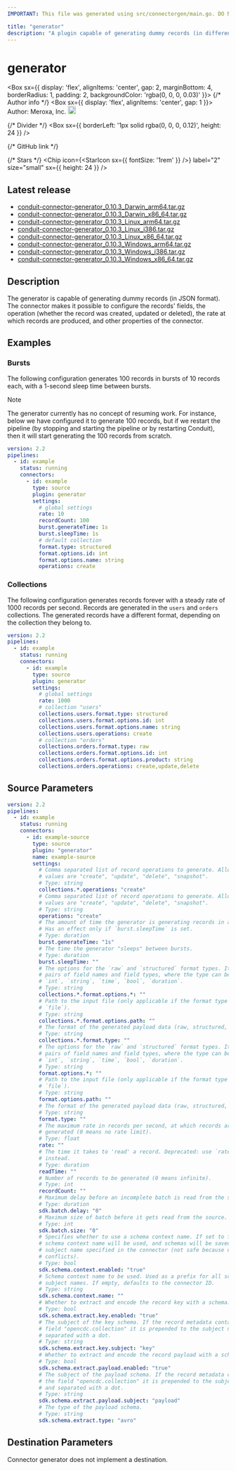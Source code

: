 ```yaml
---
IMPORTANT: This file was generated using src/connectorgen/main.go. DO NOT EDIT.

title: "generator"
description: "A plugin capable of generating dummy records (in different formats)."
---
```



# generator

<Box sx={{
  display: 'flex',
  alignItems: 'center',
  gap: 2,
  marginBottom: 4,
  borderRadius: 1,
  padding: 2,
  backgroundColor: 'rgba(0, 0, 0, 0.03)'
}}>
  {/* Author info */}
  <Box sx={{ display: 'flex', alignItems: 'center', gap: 1 }}>
    <span>Author: Meroxa, Inc.</span>
    <Tooltip title="Created by the Conduit team">
      <img src='/img/conduit/conduit-ring.png' width='18' alt="Conduit team logo" />
    </Tooltip>
  </Box>

  {/* Divider */}
  <Box sx={{ borderLeft: '1px solid rgba(0, 0, 0, 0.12)', height: 24 }} />

  {/* GitHub link */}
  <Link
    href="https://github.com/ConduitIO/conduit-connector-generator"
    target="_blank"
    sx={{
      display: 'flex',
      alignItems: 'center',
      gap: 0.5,
      color: 'inherit',
      textDecoration: 'none',
      '&:hover': {
        textDecoration: 'underline'
      }
    }}
  >
    <GitHubIcon sx={{ fontSize: '1.5rem' }} />
  </Link>

  {/* Stars */}
  <Chip
    icon={<StarIcon sx={{ fontSize: '1rem' }} />}
    label="2"
    size="small"
    sx={{ height: 24 }}
  />
</Box>

## Latest release

- [conduit-connector-generator_0.10.3_Darwin_arm64.tar.gz](https://conduit.gateway.scarf.sh/connector/download/ConduitIO/conduit-connector-generator/releases/download/v0.10.3/conduit-connector-generator_0.10.3_Darwin_arm64.tar.gz)
- [conduit-connector-generator_0.10.3_Darwin_x86_64.tar.gz](https://conduit.gateway.scarf.sh/connector/download/ConduitIO/conduit-connector-generator/releases/download/v0.10.3/conduit-connector-generator_0.10.3_Darwin_x86_64.tar.gz)
- [conduit-connector-generator_0.10.3_Linux_arm64.tar.gz](https://conduit.gateway.scarf.sh/connector/download/ConduitIO/conduit-connector-generator/releases/download/v0.10.3/conduit-connector-generator_0.10.3_Linux_arm64.tar.gz)
- [conduit-connector-generator_0.10.3_Linux_i386.tar.gz](https://conduit.gateway.scarf.sh/connector/download/ConduitIO/conduit-connector-generator/releases/download/v0.10.3/conduit-connector-generator_0.10.3_Linux_i386.tar.gz)
- [conduit-connector-generator_0.10.3_Linux_x86_64.tar.gz](https://conduit.gateway.scarf.sh/connector/download/ConduitIO/conduit-connector-generator/releases/download/v0.10.3/conduit-connector-generator_0.10.3_Linux_x86_64.tar.gz)
- [conduit-connector-generator_0.10.3_Windows_arm64.tar.gz](https://conduit.gateway.scarf.sh/connector/download/ConduitIO/conduit-connector-generator/releases/download/v0.10.3/conduit-connector-generator_0.10.3_Windows_arm64.tar.gz)
- [conduit-connector-generator_0.10.3_Windows_i386.tar.gz](https://conduit.gateway.scarf.sh/connector/download/ConduitIO/conduit-connector-generator/releases/download/v0.10.3/conduit-connector-generator_0.10.3_Windows_i386.tar.gz)
- [conduit-connector-generator_0.10.3_Windows_x86_64.tar.gz](https://conduit.gateway.scarf.sh/connector/download/ConduitIO/conduit-connector-generator/releases/download/v0.10.3/conduit-connector-generator_0.10.3_Windows_x86_64.tar.gz)

## Description

The generator is capable of generating dummy records (in JSON format). The
connector makes it possible to configure the records' fields, the operation
(whether the record was created, updated or deleted), the rate at which records
are produced, and other properties of the connector.

## Examples

### Bursts

The following configuration generates 100 records in bursts of 10 records each,
with a 1-second sleep time between bursts.

> [!NOTE]
> The generator currently has no concept of resuming work. For instance, below
> we have configured it to generate 100 records, but if we restart the pipeline
> (by stopping and starting the pipeline or by restarting Conduit), then it will
> start generating the 100 records from scratch.

```yaml
version: 2.2
pipelines:
  - id: example
    status: running
    connectors:
      - id: example
        type: source
        plugin: generator
        settings:
          # global settings
          rate: 10
          recordCount: 100
          burst.generateTime: 1s
          burst.sleepTime: 1s
          # default collection
          format.type: structured
          format.options.id: int
          format.options.name: string
          operations: create
```

### Collections

The following configuration generates records forever with a steady rate of 1000
records per second. Records are generated in the `users` and `orders` collections.
The generated records have a different format, depending on the collection they
belong to.

```yaml
version: 2.2
pipelines:
  - id: example
    status: running
    connectors:
      - id: example
        type: source
        plugin: generator
        settings:
          # global settings
          rate: 1000
          # collection "users"
          collections.users.format.type: structured
          collections.users.format.options.id: int
          collections.users.format.options.name: string
          collections.users.operations: create
          # collection "orders"
          collections.orders.format.type: raw
          collections.orders.format.options.id: int
          collections.orders.format.options.product: string
          collections.orders.operations: create,update,delete
```


## Source Parameters

```yaml
version: 2.2
pipelines:
  - id: example
    status: running
    connectors:
      - id: example-source
        type: source
        plugin: "generator"
        name: example-source
        settings:
          # Comma separated list of record operations to generate. Allowed
          # values are "create", "update", "delete", "snapshot".
          # Type: string
          collections.*.operations: "create"
          # Comma separated list of record operations to generate. Allowed
          # values are "create", "update", "delete", "snapshot".
          # Type: string
          operations: "create"
          # The amount of time the generator is generating records in a burst.
          # Has an effect only if `burst.sleepTime` is set.
          # Type: duration
          burst.generateTime: "1s"
          # The time the generator "sleeps" between bursts.
          # Type: duration
          burst.sleepTime: ""
          # The options for the `raw` and `structured` format types. It accepts
          # pairs of field names and field types, where the type can be one of:
          # `int`, `string`, `time`, `bool`, `duration`.
          # Type: string
          collections.*.format.options.*: ""
          # Path to the input file (only applicable if the format type is
          # `file`).
          # Type: string
          collections.*.format.options.path: ""
          # The format of the generated payload data (raw, structured, file).
          # Type: string
          collections.*.format.type: ""
          # The options for the `raw` and `structured` format types. It accepts
          # pairs of field names and field types, where the type can be one of:
          # `int`, `string`, `time`, `bool`, `duration`.
          # Type: string
          format.options.*: ""
          # Path to the input file (only applicable if the format type is
          # `file`).
          # Type: string
          format.options.path: ""
          # The format of the generated payload data (raw, structured, file).
          # Type: string
          format.type: ""
          # The maximum rate in records per second, at which records are
          # generated (0 means no rate limit).
          # Type: float
          rate: ""
          # The time it takes to 'read' a record. Deprecated: use `rate`
          # instead.
          # Type: duration
          readTime: ""
          # Number of records to be generated (0 means infinite).
          # Type: int
          recordCount: ""
          # Maximum delay before an incomplete batch is read from the source.
          # Type: duration
          sdk.batch.delay: "0"
          # Maximum size of batch before it gets read from the source.
          # Type: int
          sdk.batch.size: "0"
          # Specifies whether to use a schema context name. If set to false, no
          # schema context name will be used, and schemas will be saved with the
          # subject name specified in the connector (not safe because of name
          # conflicts).
          # Type: bool
          sdk.schema.context.enabled: "true"
          # Schema context name to be used. Used as a prefix for all schema
          # subject names. If empty, defaults to the connector ID.
          # Type: string
          sdk.schema.context.name: ""
          # Whether to extract and encode the record key with a schema.
          # Type: bool
          sdk.schema.extract.key.enabled: "true"
          # The subject of the key schema. If the record metadata contains the
          # field "opencdc.collection" it is prepended to the subject name and
          # separated with a dot.
          # Type: string
          sdk.schema.extract.key.subject: "key"
          # Whether to extract and encode the record payload with a schema.
          # Type: bool
          sdk.schema.extract.payload.enabled: "true"
          # The subject of the payload schema. If the record metadata contains
          # the field "opencdc.collection" it is prepended to the subject name
          # and separated with a dot.
          # Type: string
          sdk.schema.extract.payload.subject: "payload"
          # The type of the payload schema.
          # Type: string
          sdk.schema.extract.type: "avro"
```

## Destination Parameters

Connector generator does not implement a destination.

